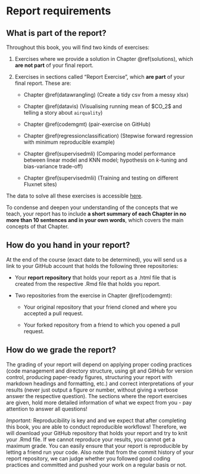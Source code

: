 # Report requirements

## What is part of the report?

Throughout this book, you will find two kinds of exercises:

1.  Exercises where we provide a solution in Chapter \@ref(solutions), which **are not part** of your final report.

2.  Exercises in sections called "Report Exercise", which **are part** of your final report. These are:

    -   Chapter \@ref(datawrangling) (Create a tidy csv from a messy xlsx)

    -   Chapter \@ref(datavis) (Visualising running mean of \$CO_2\$ and telling a story about `airquality`)

    -   Chapter \@ref(codemgmt) (pair-exercise on GitHub)

    -   Chapter \@ref(regressionclassification) (Stepwise forward regression with minimum reproducible example)

    -   Chapter \@ref(supervisedmli) (Comparing model performance between linear model and KNN model; hypothesis on $k$-tuning and bias-variance trade-off)

    -   Chapter \@ref(supervisedmlii) (Training and testing on different Fluxnet sites)

The data to solve all these exercises is accessible [here](https://github.com/geco-bern/agds/tree/main/data).

To condense and deepen your understanding of the concepts that we teach, your report has to include **a short summary of each Chapter in no more than 10 sentences and in your own words**, which covers the main concepts of that Chapter.

## How do you hand in your report?

At the end of the course (exact date to be determined), you will send us a link to your GitHub account that holds the following three repositories:

-   Your **report repository** that holds your report as a .html file that is created from the respective .Rmd file that holds you report.

-   Two repositories from the exercise in Chapter \@ref(codemgmt):

    -   Your original repository that your friend cloned and where you accepted a pull request.

    -   Your forked repository from a friend to which you opened a pull request.

## How do we grade the report?

The grading of your report will depend on applying proper coding practices (code management and directory structure, using git and GitHub for version control, producing paper-ready figures, structuring your report with markdown headings and formatting, etc.) and correct interpretations of your results (never just output a figure or number, without giving a verbose answer the respective question). The sections where the report exercises are given, hold more detailed information of what we expect from you - pay attention to answer all questions!

*Important:* Reproducibility is key and and we expect that after completing this book, you are able to conduct reproducible workflows! Therefore, we will download your GitHub repository that holds your report and try to knit your .Rmd file. If we cannot reproduce your results, you cannot get a maximum grade. You can easily ensure that your report is reproducible by letting a friend run your code. Also note that from the commit history of your report repository, we can judge whether you followed good coding practices and committed and pushed your work on a regular basis or not.
